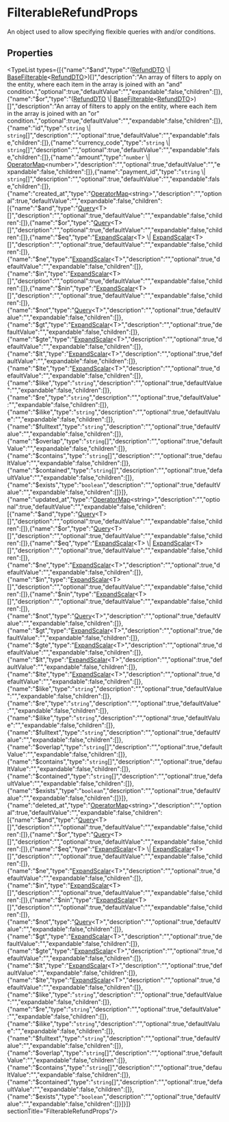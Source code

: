 
# FilterableRefundProps

An object used to allow specifying flexible queries with and/or conditions.

## Properties

<TypeList types={[{"name":"$and","type":"([RefundDTO](types.RefundDTO.mdx) \\| [BaseFilterable](../DAL/interfaces/types.DAL.BaseFilterable.mdx)&#60;[RefundDTO](types.RefundDTO.mdx)&#62;)[]","description":"An array of filters to apply on the entity, where each item in the array is joined with an \"and\" condition.","optional":true,"defaultValue":"","expandable":false,"children":[]},{"name":"$or","type":"([RefundDTO](types.RefundDTO.mdx) \\| [BaseFilterable](../DAL/interfaces/types.DAL.BaseFilterable.mdx)&#60;[RefundDTO](types.RefundDTO.mdx)&#62;)[]","description":"An array of filters to apply on the entity, where each item in the array is joined with an \"or\" condition.","optional":true,"defaultValue":"","expandable":false,"children":[]},{"name":"id","type":"`string` \\| `string`[]","description":"","optional":true,"defaultValue":"","expandable":false,"children":[]},{"name":"currency_code","type":"`string` \\| `string`[]","description":"","optional":true,"defaultValue":"","expandable":false,"children":[]},{"name":"amount","type":"`number` \\| [OperatorMap](../DAL/types/types.DAL.OperatorMap.mdx)&#60;number&#62;","description":"","optional":true,"defaultValue":"","expandable":false,"children":[]},{"name":"payment_id","type":"`string` \\| `string`[]","description":"","optional":true,"defaultValue":"","expandable":false,"children":[]},{"name":"created_at","type":"[OperatorMap](../DAL/types/types.DAL.OperatorMap.mdx)&#60;string&#62;","description":"","optional":true,"defaultValue":"","expandable":false,"children":[{"name":"$and","type":"[Query](../types/types.Query.mdx)&#60;T&#62;[]","description":"","optional":true,"defaultValue":"","expandable":false,"children":[]},{"name":"$or","type":"[Query](../types/types.Query.mdx)&#60;T&#62;[]","description":"","optional":true,"defaultValue":"","expandable":false,"children":[]},{"name":"$eq","type":"[ExpandScalar](../types/types.ExpandScalar.mdx)&#60;T&#62; \\| [ExpandScalar](../types/types.ExpandScalar.mdx)&#60;T&#62;[]","description":"","optional":true,"defaultValue":"","expandable":false,"children":[]},{"name":"$ne","type":"[ExpandScalar](../types/types.ExpandScalar.mdx)&#60;T&#62;","description":"","optional":true,"defaultValue":"","expandable":false,"children":[]},{"name":"$in","type":"[ExpandScalar](../types/types.ExpandScalar.mdx)&#60;T&#62;[]","description":"","optional":true,"defaultValue":"","expandable":false,"children":[]},{"name":"$nin","type":"[ExpandScalar](../types/types.ExpandScalar.mdx)&#60;T&#62;[]","description":"","optional":true,"defaultValue":"","expandable":false,"children":[]},{"name":"$not","type":"[Query](../types/types.Query.mdx)&#60;T&#62;","description":"","optional":true,"defaultValue":"","expandable":false,"children":[]},{"name":"$gt","type":"[ExpandScalar](../types/types.ExpandScalar.mdx)&#60;T&#62;","description":"","optional":true,"defaultValue":"","expandable":false,"children":[]},{"name":"$gte","type":"[ExpandScalar](../types/types.ExpandScalar.mdx)&#60;T&#62;","description":"","optional":true,"defaultValue":"","expandable":false,"children":[]},{"name":"$lt","type":"[ExpandScalar](../types/types.ExpandScalar.mdx)&#60;T&#62;","description":"","optional":true,"defaultValue":"","expandable":false,"children":[]},{"name":"$lte","type":"[ExpandScalar](../types/types.ExpandScalar.mdx)&#60;T&#62;","description":"","optional":true,"defaultValue":"","expandable":false,"children":[]},{"name":"$like","type":"`string`","description":"","optional":true,"defaultValue":"","expandable":false,"children":[]},{"name":"$re","type":"`string`","description":"","optional":true,"defaultValue":"","expandable":false,"children":[]},{"name":"$ilike","type":"`string`","description":"","optional":true,"defaultValue":"","expandable":false,"children":[]},{"name":"$fulltext","type":"`string`","description":"","optional":true,"defaultValue":"","expandable":false,"children":[]},{"name":"$overlap","type":"`string`[]","description":"","optional":true,"defaultValue":"","expandable":false,"children":[]},{"name":"$contains","type":"`string`[]","description":"","optional":true,"defaultValue":"","expandable":false,"children":[]},{"name":"$contained","type":"`string`[]","description":"","optional":true,"defaultValue":"","expandable":false,"children":[]},{"name":"$exists","type":"`boolean`","description":"","optional":true,"defaultValue":"","expandable":false,"children":[]}]},{"name":"updated_at","type":"[OperatorMap](../DAL/types/types.DAL.OperatorMap.mdx)&#60;string&#62;","description":"","optional":true,"defaultValue":"","expandable":false,"children":[{"name":"$and","type":"[Query](../types/types.Query.mdx)&#60;T&#62;[]","description":"","optional":true,"defaultValue":"","expandable":false,"children":[]},{"name":"$or","type":"[Query](../types/types.Query.mdx)&#60;T&#62;[]","description":"","optional":true,"defaultValue":"","expandable":false,"children":[]},{"name":"$eq","type":"[ExpandScalar](../types/types.ExpandScalar.mdx)&#60;T&#62; \\| [ExpandScalar](../types/types.ExpandScalar.mdx)&#60;T&#62;[]","description":"","optional":true,"defaultValue":"","expandable":false,"children":[]},{"name":"$ne","type":"[ExpandScalar](../types/types.ExpandScalar.mdx)&#60;T&#62;","description":"","optional":true,"defaultValue":"","expandable":false,"children":[]},{"name":"$in","type":"[ExpandScalar](../types/types.ExpandScalar.mdx)&#60;T&#62;[]","description":"","optional":true,"defaultValue":"","expandable":false,"children":[]},{"name":"$nin","type":"[ExpandScalar](../types/types.ExpandScalar.mdx)&#60;T&#62;[]","description":"","optional":true,"defaultValue":"","expandable":false,"children":[]},{"name":"$not","type":"[Query](../types/types.Query.mdx)&#60;T&#62;","description":"","optional":true,"defaultValue":"","expandable":false,"children":[]},{"name":"$gt","type":"[ExpandScalar](../types/types.ExpandScalar.mdx)&#60;T&#62;","description":"","optional":true,"defaultValue":"","expandable":false,"children":[]},{"name":"$gte","type":"[ExpandScalar](../types/types.ExpandScalar.mdx)&#60;T&#62;","description":"","optional":true,"defaultValue":"","expandable":false,"children":[]},{"name":"$lt","type":"[ExpandScalar](../types/types.ExpandScalar.mdx)&#60;T&#62;","description":"","optional":true,"defaultValue":"","expandable":false,"children":[]},{"name":"$lte","type":"[ExpandScalar](../types/types.ExpandScalar.mdx)&#60;T&#62;","description":"","optional":true,"defaultValue":"","expandable":false,"children":[]},{"name":"$like","type":"`string`","description":"","optional":true,"defaultValue":"","expandable":false,"children":[]},{"name":"$re","type":"`string`","description":"","optional":true,"defaultValue":"","expandable":false,"children":[]},{"name":"$ilike","type":"`string`","description":"","optional":true,"defaultValue":"","expandable":false,"children":[]},{"name":"$fulltext","type":"`string`","description":"","optional":true,"defaultValue":"","expandable":false,"children":[]},{"name":"$overlap","type":"`string`[]","description":"","optional":true,"defaultValue":"","expandable":false,"children":[]},{"name":"$contains","type":"`string`[]","description":"","optional":true,"defaultValue":"","expandable":false,"children":[]},{"name":"$contained","type":"`string`[]","description":"","optional":true,"defaultValue":"","expandable":false,"children":[]},{"name":"$exists","type":"`boolean`","description":"","optional":true,"defaultValue":"","expandable":false,"children":[]}]},{"name":"deleted_at","type":"[OperatorMap](../DAL/types/types.DAL.OperatorMap.mdx)&#60;string&#62;","description":"","optional":true,"defaultValue":"","expandable":false,"children":[{"name":"$and","type":"[Query](../types/types.Query.mdx)&#60;T&#62;[]","description":"","optional":true,"defaultValue":"","expandable":false,"children":[]},{"name":"$or","type":"[Query](../types/types.Query.mdx)&#60;T&#62;[]","description":"","optional":true,"defaultValue":"","expandable":false,"children":[]},{"name":"$eq","type":"[ExpandScalar](../types/types.ExpandScalar.mdx)&#60;T&#62; \\| [ExpandScalar](../types/types.ExpandScalar.mdx)&#60;T&#62;[]","description":"","optional":true,"defaultValue":"","expandable":false,"children":[]},{"name":"$ne","type":"[ExpandScalar](../types/types.ExpandScalar.mdx)&#60;T&#62;","description":"","optional":true,"defaultValue":"","expandable":false,"children":[]},{"name":"$in","type":"[ExpandScalar](../types/types.ExpandScalar.mdx)&#60;T&#62;[]","description":"","optional":true,"defaultValue":"","expandable":false,"children":[]},{"name":"$nin","type":"[ExpandScalar](../types/types.ExpandScalar.mdx)&#60;T&#62;[]","description":"","optional":true,"defaultValue":"","expandable":false,"children":[]},{"name":"$not","type":"[Query](../types/types.Query.mdx)&#60;T&#62;","description":"","optional":true,"defaultValue":"","expandable":false,"children":[]},{"name":"$gt","type":"[ExpandScalar](../types/types.ExpandScalar.mdx)&#60;T&#62;","description":"","optional":true,"defaultValue":"","expandable":false,"children":[]},{"name":"$gte","type":"[ExpandScalar](../types/types.ExpandScalar.mdx)&#60;T&#62;","description":"","optional":true,"defaultValue":"","expandable":false,"children":[]},{"name":"$lt","type":"[ExpandScalar](../types/types.ExpandScalar.mdx)&#60;T&#62;","description":"","optional":true,"defaultValue":"","expandable":false,"children":[]},{"name":"$lte","type":"[ExpandScalar](../types/types.ExpandScalar.mdx)&#60;T&#62;","description":"","optional":true,"defaultValue":"","expandable":false,"children":[]},{"name":"$like","type":"`string`","description":"","optional":true,"defaultValue":"","expandable":false,"children":[]},{"name":"$re","type":"`string`","description":"","optional":true,"defaultValue":"","expandable":false,"children":[]},{"name":"$ilike","type":"`string`","description":"","optional":true,"defaultValue":"","expandable":false,"children":[]},{"name":"$fulltext","type":"`string`","description":"","optional":true,"defaultValue":"","expandable":false,"children":[]},{"name":"$overlap","type":"`string`[]","description":"","optional":true,"defaultValue":"","expandable":false,"children":[]},{"name":"$contains","type":"`string`[]","description":"","optional":true,"defaultValue":"","expandable":false,"children":[]},{"name":"$contained","type":"`string`[]","description":"","optional":true,"defaultValue":"","expandable":false,"children":[]},{"name":"$exists","type":"`boolean`","description":"","optional":true,"defaultValue":"","expandable":false,"children":[]}]}]}  sectionTitle="FilterableRefundProps"/>
